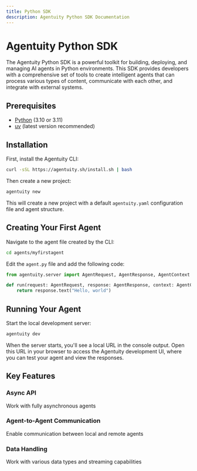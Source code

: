 ```yaml
---
title: Python SDK
description: Agentuity Python SDK Documentation
---
```


# Agentuity Python SDK

The Agentuity Python SDK is a powerful toolkit for building, deploying, and managing AI agents in Python environments. This SDK provides developers with a comprehensive set of tools to create intelligent agents that can process various types of content, communicate with each other, and integrate with external systems.

## Prerequisites

- [Python](https://www.python.org/) (3.10 or 3.11)
- [uv](https://docs.astral.sh/uv/) (latest version recommended)

## Installation

First, install the Agentuity CLI:

```bash
curl -sSL https://agentuity.sh/install.sh | bash
```

Then create a new project:

```bash
agentuity new
```

This will create a new project with a default `agentuity.yaml` configuration file and agent structure.

## Creating Your First Agent

Navigate to the agent file created by the CLI:

```bash
cd agents/myfirstagent
```

Edit the `agent.py` file and add the following code:

```python
from agentuity.server import AgentRequest, AgentResponse, AgentContext

def run(request: AgentRequest, response: AgentResponse, context: AgentContext):
    return response.text("Hello, world")
```

## Running Your Agent

Start the local development server:

```bash
agentuity dev
```

When the server starts, you'll see a local URL in the console output. Open this URL in your browser to access the Agentuity development UI, where you can test your agent and view the responses.

## Key Features

<div style={{ display: 'grid', gridTemplateColumns: 'repeat(auto-fit, minmax(250px, 1fr))', gap: '1rem', padding: '1rem' }}>
  <Card href="/docs/SDKs/python/async-api">
    <h3>Async API</h3>
    <p>Work with fully asynchronous agents</p>
  </Card>
  
  <Card href="/docs/SDKs/python/agent-to-agent">
    <h3>Agent-to-Agent Communication</h3>
    <p>Enable communication between local and remote agents</p>
  </Card>
  
  <Card href="/docs/SDKs/python/data-handling">
    <h3>Data Handling</h3>
    <p>Work with various data types and streaming capabilities</p>
  </Card>
</div>
